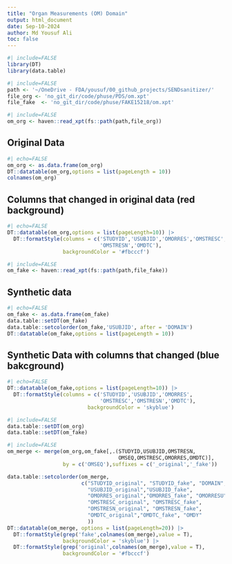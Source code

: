 ```yaml
---
title: "Organ Measurements (OM) Domain"
output: html_document
date: Sep-10-2024
author: Md Yousuf Ali
toc: false
---
```




```r
#| include=FALSE
library(DT)
library(data.table)
```



```r
#| include=FALSE
path <- '~/OneDrive - FDA/yousuf/00_github_projects/SENDsanitizer/'
file_org <- 'no_git_dir/code/phuse/PDS/om.xpt'
file_fake  <- 'no_git_dir/code/phuse/FAKE15218/om.xpt'
```



```r
#| include=FALSE
om_org <- haven::read_xpt(fs::path(path,file_org))
```

##  Original Data


```r
#| echo=FALSE
om_org <- as.data.frame(om_org)
DT::datatable(om_org,options = list(pageLength = 10))
colnames(om_org)
```

## Columns that changed in original data (red background)

```r
#| echo=FALSE
DT::datatable(om_org,options = list(pageLength=10)) |>
  DT::formatStyle(columns = c('STUDYID','USUBJID','OMORRES','OMSTRESC',
                              'OMSTRESN','OMDTC'),
                  backgroundColor = '#fbcccf')
```



```r
#| include=FALSE
om_fake <- haven::read_xpt(fs::path(path,file_fake))
```

## Synthetic data


```r
#| echo=FALSE
om_fake <- as.data.frame(om_fake)
data.table::setDT(om_fake)
data.table::setcolorder(om_fake,'USUBJID', after = 'DOMAIN')
DT::datatable(om_fake,options = list(pageLength = 10))
```

## Synthetic Data with columns that changed (blue bakcground)

```r
#| echo=FALSE
DT::datatable(om_fake,options = list(pageLength=10)) |>
  DT::formatStyle(columns = c('STUDYID','USUBJID','OMORRES',
                              'OMSTRESC','OMSTRESN','OMDTC'),
                          backgroundColor = 'skyblue')
```



```r
#| include=FALSE
data.table::setDT(om_org)
data.table::setDT(om_fake)
```
```r
#| include=FALSE
om_merge <- merge(om_org,om_fake[,.(STUDYID,USUBJID,OMSTRESN,
                                    OMSEQ,OMSTRESC,OMORRES,OMDTC)],
                  by = c('OMSEQ'),suffixes = c('_original','_fake'))

data.table::setcolorder(om_merge,
                        c("STUDYID_original", "STUDYID_fake", "DOMAIN",
                          "USUBJID_original","USUBJID_fake",
                          "OMORRES_original","OMORRES_fake", "OMORRESU",
                          "OMSTRESC_original", "OMSTRESC_fake",
                          "OMSTRESN_original", "OMSTRESN_fake",
                          "OMDTC_original","OMDTC_fake", "OMDY"
                          ))
DT::datatable(om_merge, options = list(pageLength=20)) |>
  DT::formatStyle(grep('fake',colnames(om_merge),value = T),
                  backgroundColor = 'skyblue') |>
  DT::formatStyle(grep('original',colnames(om_merge),value = T),
                  backgroundColor = '#fbcccf')
```

